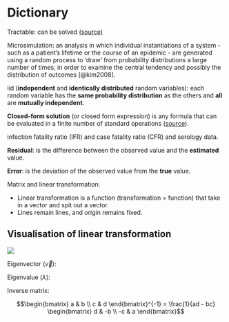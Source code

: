# Dictionary

Tractable: can be solved [(source)](https://en.wikipedia.org/wiki/Tractable)

::: {#def-micsim}
Microsimulation: an analysis in which individual instantiations of a system - such as a patient's lifetime or the course of an epidemic - are generated using a random process to 'draw' from probability distributions a large number of times, in order to examine the central tendency and possibly the distribution of outcomes [@kim2008].
:::

::: {#def-iid}
iid (**independent** and **identically distributed** random variables): each random variable has the **same probability distribution** as the others and **all** are **mutually independent**.
:::

::: {#def-closedform-sol}
**Closed-form solution** (or closed form expression) is any formula that can be evaluated in a finite number of standard operations ([source](https://riskencyclopedia.com/articles/closed_form_solution/)).
:::

infection fatality ratio (IFR) and case fatality ratio (CFR) and serology data.

::: {#def-residual}
**Residual**: is the difference between the observed value and the **estimated** value.
:::

::: {#def-error}
**Error**: is the deviation of the observed value from the **true** value.
:::

Matrix and linear transformation:

-   Linear transformation is a function (transformation = function) that take in a vector and spit out a vector.
-   Lines remain lines, and origin remains fixed.

::: {.callout-note collapse="true"}
## Visualisation of linear transformation

![](img/dict/litrans.webp)
:::

Eigenvector ($\vec{v}$):

Eigenvalue ($\lambda$):

::: {#def-inv-matrix}
Inverse matrix:

$$\begin{bmatrix} a & b \\ c & d \end{bmatrix}^{-1} = \frac{1}{ad - bc} \begin{bmatrix} d & -b \\ -c & a \end{bmatrix}$$
:::
